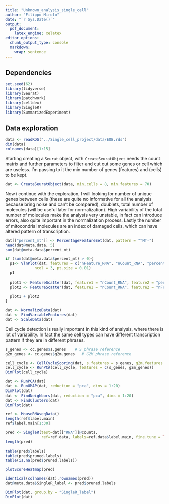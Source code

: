 ```yaml
---
title: "Unknown_analysis_single_cell"
author: "Filippo Mirolo"
date: "`r Sys.Date()`"
output:
  pdf_document:
    latex_engine: xelatex
editor_options: 
  chunk_output_type: console
  markdown: 
    wrap: sentence
---
```

## Dependencies

```r
set.seed(62)
library(tidyverse)
library(Seurat)
library(patchwork)
library(celldex)
library(SingleR)
library(SummarizedExperiment)
```

## Data exploration

```r
data <- readRDS("../Single_cell_project/data/EOB.rds")
dim(data)
colnames(data)[1:15]
```
  Starting creating a `Seurat` object, with `CreateSeuratObject` needs the count matrix and
further parameters to filter and cut out some genes or cell which are useless. I'm passing to it
the min number of genes (features) and (cells) to be kept.
```r
dat <- CreateSeuratObject(data, min.cells = 8, min.features = 70)
```
  Now i continue with the exploration, I will looking for number of unique genes between cells 
(these are quite no informative for all the analysis because bring noise and can't be compared), 
doublets, total number of molecules (will be useful later for normalization). High variability of 
the total number of molecules make the analysis very unstable, in fact can introduce errors, also 
quite important in the normalization process. Lastly the number of mitocondrial molecules are an 
index of damaged cells, which can have altered pattern of transcription.
```r
dat[["percent_mt"]] <- PercentageFeatureSet(dat, pattern = "^MT-")
head(dat@meta.data, 5)
sum(dat@meta.data$percent_mt)
```

```r
if (sum(dat@meta.data$percent_mt) > 0){
  p1<- VlnPlot(dat, features = c("nFeature_RNA", "nCount_RNA", "percent_mt"),
             ncol = 3, pt.size = 0.01)
  p1
  
  plot1 <- FeatureScatter(dat, feature1 = "nCount_RNA", feature2 = "percent_mt")
  plot2 <- FeatureScatter(dat, feature1 = "nCount_RNA", feature2 = "nFeature_RNA")
  
  plot1 + plot2
}
```

```r
dat <- NormalizeData(dat)
dat <- FindVariableFeatures(dat)
dat <- ScaleData(dat)
```
  Cell cycle detection is really important in this kind of analysis, where there is lot of 
variability. In fact the same cell types can have different transcription pattern if they are in different phrases.
```r
s_genes <- cc.genes$s.genes    # S phrase reference
g2m_genes <- cc.genes$g2m.genes   # G2M phrase reference

cell_cycle <- CellCycleScoring(dat, s.features = s_genes, g2m.features = g2m_genes, set.ident = F)
cell_cycle <- RunPCA(cell_cycle, features = c(s_genes, g2m_genes))
DimPlot(cell_cycle)
```

```r
dat <- RunPCA(dat)
dat <- RunUMAP(dat, reduction = "pca", dims = 1:20)
DimPlot(dat)
dat <- FindNeighbors(dat, reduction = "pca", dims = 1:20)
dat <- FindClusters(dat)
DimPlot(dat)
```

```r
ref <- MouseRNAseqData()
length(ref$label.main)
ref$label.main[1:30]
```

```r
pred <- SingleR(test=dat[["RNA"]]@counts,
                ref=ref.data, labels=ref.data$label.main, fine.tune = TRUE, prune = TRUE)
length(pred)
```

```r
table(pred$labels)
table(pred$pruned.labels)
table(is.na(pred$pruned.labels))
```

```r
plotScoreHeatmap(pred)
```

```r
identical(colnames(dat),rownames(pred))
dat@meta.data$SingleR_label <- pred$pruned.labels

DimPlot(dat, group.by = "SingleR_label")
DimPlot(dat)
```

